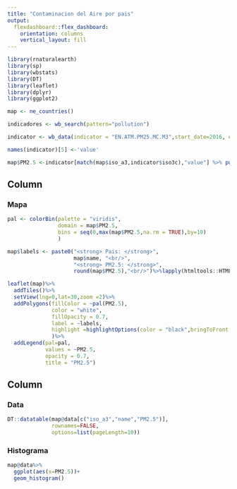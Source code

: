 ```yaml
---
title: "Contaminacion del Aire por pais"
output: 
  flexdashboard::flex_dashboard:
    orientation: columns
    vertical_layout: fill
---
```


```r
library(rnaturalearth)
library(sp)
library(wbstats)
library(DT)
library(leaflet)
library(dplyr)
library(ggplot2)
```

```r
map <- ne_countries()

indicadores <- wb_search(pattern="pollution")

indicator <- wb_data(indicator = "EN.ATM.PM25.MC.M3",start_date=2016, end_date=2016)

names(indicator)[5] <-'value'

map$PM2.5 <-indicator[match(map$iso_a3,indicator$iso3c),"value"] %>% pull(value)
```


Column {data-width=600}
-----------------------------------------------------------------------

### Mapa

```r
pal <- colorBin(palette = "viridis", 
                domain = map$PM2.5, 
                bins = seq(0,max(map$PM2.5,na.rm = TRUE),by=10)
                )

map$labels <- paste0("<strong> Pais: </strong>",
                     map$name, "<br/>",
                     "<strong> PM2.5: </strong>",
                     round(map$PM2.5),"<br/>")%>%lapply(htmltools::HTML)

leaflet(map)%>%
  addTiles()%>%
  setView(lng=0,lat=30,zoom =2)%>%
  addPolygons(fillColor = ~pal(PM2.5),
              color = "white",
              fillOpacity = 0.7,
              label = ~labels,
              highlight =highlightOptions(color = "black",bringToFront = TRUE)
              )%>%
  addLegend(pal=pal,
            values = ~PM2.5,
            opacity = 0.7,
            title = "PM2.5")

```

Column {data-width=400}
-----------------------------------------------------------------------

### Data

```r
DT::datatable(map@data[c("iso_a3","name","PM2.5")],
              rownames=FALSE,
              options=list(pageLength=10))
```

### Histograma

```r
map@data%>%
  ggplot(aes(x=PM2.5))+
  geom_histogram()
```

